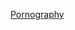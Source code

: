 {{Stub Category|article=[[色情|色情]]|newstub=porn-stub|category=色情}}
{{WPSS-cat}}
{{hiddencat}}
{{categoryTOC}}
{{Commons category|Pornography|色情}}

[[Category:性愛與生育小作品|Pornography]]